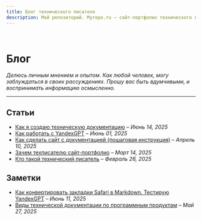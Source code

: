 ```yaml
---
title: Блог технического писателя
description: Мой репозиторий. Myrepo.ru – сайт-портфолио технического писателя
---
```


<br />

# Блог

*Делюсь личным мнением и опытом. Как любой человек, могу заблуждаться в своих рассуждениях. Прошу вас быть вдумчивыми, и воспринимать информацию осмысленно.*

---

## Статьи

- [Как я создаю техническую документацию](../blog/how-i-create-technical-documentation.mdx) – *Июнь 14, 2025*
- [Как работать с YandexGPT](../blog/kak-rabotat-s-yandex-gpt.mdx) – *Июнь 01, 2025*
- [Как сделать сайт с документацией (пошаговая инструкция)](../blog/kak-sdelat-sayt-s-tekhnicheskoy-dokumentatsiyey.mdx) – *Апрель 10, 2025*
- [Зачем техписателю сайт-портфолио](./blog/zachem-tekhpisatelyu-sayt-portfolio.mdx) – *Март 14, 2025*
- [Кто такой технический писатель](./blog/kto-takoy-tekhnicheskiy-pisatel.mdx) – *Февраль 26, 2025*

## Заметки

- [Как конвертировать закладки Safari в Markdown. Тестирую YandexGPT](../blog/how-convert-safari-bookmarks-to-markdown.mdx) – *Июнь 11, 2025*
- [Виды технической документации по программным продуктам](../blog/tekhnicheskaya-dokumentatsiya-kakoy-ona-byvayet.mdx) – *Май 27, 2025*
